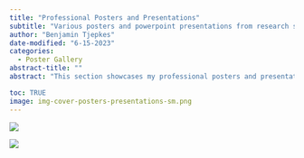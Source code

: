 ```yaml
---
title: "Professional Posters and Presentations"
subtitle: "Various posters and powerpoint presentations from research symposia and other venues."
author: "Benjamin Tjepkes"
date-modified: "6-15-2023"
categories:
  - Poster Gallery
abstract-title: ""
abstract: "This section showcases my professional posters and presentations for research symnposia or other technical venues."

toc: TRUE
image: img-cover-posters-presentations-sm.png
---
```



::: {.gallery}

![](../gallery/img-bat-hcp-poster.jpg){group="presentations"
description="Missouri Bat Habitat Conservation Plan Poster"}

![](../gallery/img-eagle-poster.jpg){group="presentations"
description="Bald Eagel Nest-Site Selection Poster"}

:::